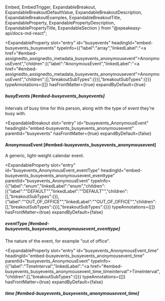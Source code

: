   Embed,
  EmbedTrigger,
  ExpandableBreakout,
  ExpandableBreakoutDefaultValue,
  ExpandableBreakoutDescription,
  ExpandableBreakoutExamples,
  ExpandableBreakoutTitle,
  ExpandableProperty,
  ExpandablePropertyDescription,
  ExpandablePropertyTitle,
  ExpandableSection
} from "@speakeasy-api/docs-md-react";

<ExpandableSection>

<ExpandableProperty
  slot="entry"
  id="busyevents"
  headingId="embed-busyevents_busyevents"
  typeInfo={{"label":"array","linkedLabel":"<a href=\"#embed-assignedto_assignedto_metadata_busyevents_anonymousevent\">AnonymousEvent</a>","children":[{"label":"AnonymousEvent","linkedLabel":"<a href=\"#embed-assignedto_assignedto_metadata_busyevents_anonymousevent\">AnonymousEvent</a>","children":[],"breakoutSubTypes":{}}],"breakoutSubTypes":{}}}
  typeAnnotations={[]}
  hasFrontMatter={true}
  expandByDefault={true}
>

<ExpandablePropertyTitle slot="title">

##### busyEvents [#embed-busyevents_busyevents]

</ExpandablePropertyTitle>

<ExpandablePropertyDescription slot="description">

Intervals of busy time for this person, along with the type of event they're busy with.

</ExpandablePropertyDescription>

</ExpandableProperty>

<ExpandableBreakout
  slot="entry"
  id="busyevents_AnonymousEvent"
  headingId="embed-busyevents_busyevents_anonymousevent"
  parentId="busyevents"
  hasFrontMatter={true}
  expandByDefault={false}
>

<ExpandableBreakoutTitle slot="title">

#### AnonymousEvent [#embed-busyevents_busyevents_anonymousevent]

</ExpandableBreakoutTitle>

<ExpandableBreakoutDescription slot="description">

A generic, light-weight calendar event.

</ExpandableBreakoutDescription>

<ExpandableBreakoutExamples slot="examples">

</ExpandableBreakoutExamples>

<ExpandableBreakoutDefaultValue slot="defaultValue">

</ExpandableBreakoutDefaultValue>

</ExpandableBreakout>

<ExpandableProperty
  slot="entry"
  id="busyevents_AnonymousEvent_eventType"
  headingId="embed-busyevents_busyevents_anonymousevent_eventtype"
  parentId="busyevents_AnonymousEvent"
  typeInfo={{"label":"enum","linkedLabel":"enum","children":[{"label":"\"DEFAULT\"","linkedLabel":"\"DEFAULT\"","children":[],"breakoutSubTypes":{}},{"label":"\"OUT_OF_OFFICE\"","linkedLabel":"\"OUT_OF_OFFICE\"","children":[],"breakoutSubTypes":{}}],"breakoutSubTypes":{}}}
  typeAnnotations={[]}
  hasFrontMatter={true}
  expandByDefault={false}
>

<ExpandablePropertyTitle slot="title">

##### eventType [#embed-busyevents_busyevents_anonymousevent_eventtype]

</ExpandablePropertyTitle>

<ExpandablePropertyDescription slot="description">

The nature of the event, for example "out of office".

</ExpandablePropertyDescription>

</ExpandableProperty>

<ExpandableProperty
  slot="entry"
  id="busyevents_AnonymousEvent_time"
  headingId="embed-busyevents_busyevents_anonymousevent_time"
  parentId="busyevents_AnonymousEvent"
  typeInfo={{"label":"TimeInterval","linkedLabel":"<a href=\"#embed-busyevents_busyevents_anonymousevent_time_timeinterval\">TimeInterval</a>","children":[],"breakoutSubTypes":{}}}
  typeAnnotations={[]}
  hasFrontMatter={true}
  expandByDefault={false}
>

<ExpandablePropertyTitle slot="title">

##### time [#embed-busyevents_busyevents_anonymousevent_time]

</ExpandablePropertyTitle>

<Embed slot="embed">

<EmbedTrigger slot="trigger" embedTitle="time" triggerText="View time details">

<Embedtime />

</EmbedTrigger>

</Embed>

</ExpandableProperty>

</ExpandableSection>